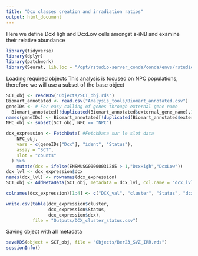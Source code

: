 ```yaml
---
title: "Dcx classes creation and irradiation ratios"
output: html_document
---
```


Here we define DcxHigh and DcxLow cells amongst s-iNB and examine their relative abundance
```r
library(tidyverse)
library(dplyr)
library(patchwork)
library(Seurat, lib.loc = "/opt/rstudio-server_conda/conda/envs/rstudio-server_4.1.0/lib/R/library/")
```

Loading required objects
This analysis is focused on NPC populations, therefore we will use a subset of the base object
```r
SCT_obj <- readRDS("Objects/SCT_obj.rds")
Biomart_annotated <- read.csv("Analysis_tools/Biomart_annotated.csv")
geneIDs <- # For easy calling of genes through external gene name
  Biomart_annotated[!duplicated(Biomart_annotated$external_gene_name),1]
names(geneIDs) <- Biomart_annotated[!duplicated(Biomart_annotated$external_gene_name),2]
NPC_obj <- subset(SCT_obj, NPC == "NPC")
```

```r
dcx_expression <- FetchData( #FetchData sur le slot data
    NPC_obj,
    vars = c(geneIDs["Dcx"], "ident", "Status"),
    assay = "SCT",
    slot = "counts"
  ) %>%
    mutate(dcx = ifelse(ENSMUSG00000031285 > 1,"DcxHigh","DcxLow"))
dcx_lvl <- dcx_expression$dcx
names(dcx_lvl) <- rownames(dcx_expression)
SCT_obj <- AddMetaData(SCT_obj, metadata = dcx_lvl, col.name = "dcx_lvl")

colnames(dcx_expression)[1:4] <- c("DCX_val", "cluster", "Status", "dcx")  

write.csv(table(dcx_expression$cluster, 
                dcx_expression$Status,
                dcx_expression$dcx),
          file = "Outputs/DCX_cluster_status.csv")
```

Saving object with all metadata
```r
saveRDS(object = SCT_obj, file = "Objects/Ber23_SVZ_IRR.rds")
sessionInfo()
```


